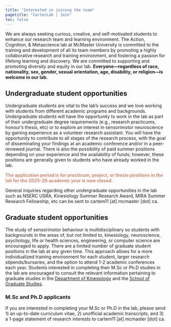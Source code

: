 ```yaml
---
title: "Interested in joining the team"
pagetitle: "CarterLab | Join"
toc: false
---
```


We are always seeking curious, creative, and self-motivated students to enhance our research team and learning environment. The Action, Cognition, & Metascience lab at McMaster University is committed to the training and development of all its team members by promoting a highly collaborative research and training environment, and fostering a passion for lifelong learning and discovery. We are committed to supporting and promoting diversity and equity in our lab. **Everyone---regardless of race, nationality, sex, gender, sexual orientation, age, disability, or religion---is welcome in our lab.**

## Undergraduate student opportunities

Undergraduate students are vital to the lab’s success and we love working with students from different academic programs and backgrounds. Undergraduate students will have the opportunity to work in the lab as part of their undergraduate degree requirements (e.g., research practicums, honour’s thesis, etc) or to explore an interest in sensorimotor neuroscience by gaining experience as a volunteer research assistant. You will have the opportunity to contribute to all stages of the research process, with the goal of disseminating your findings at an academic conference and/or in a peer-reviewed journal. There is also the possibility of paid summer positions depending on your experience and the availability of funds; however, these positions are generally given to students who have already worked in the lab.

<font color="#d08770">**The application period is for practicum, project, or thesis positions in the lab for the 2025-26 academic year is now closed.**</font>

<!--
If you are interested in joining the team, please email your completed [application form](https://raw.githubusercontent.com/cartermaclab/lab-website/master/files/2024_carterlab_undergraduate-application-form.pdf){target="_blank"}, an up-to-date curriculum vitae, and unofficial transcripts to motorlab [at] mcmaster [dot] ca. *Incomplete applications will not be reviewed.*
-->

General inquiries regarding other undergraduate opportunities in the lab such as NSERC USRA, Kinesiology Summer Research Award, MIRA Summer Research Fellowship, etc can be sent to cartem11 [at] mcmaster [dot] ca.


## Graduate student opportunities

The study of sensorimotor behaviour is multidisciplinary so students with backgrounds in the areas of, but not limited to, kinesiology, neuroscience, psychology, life or health sciences, engineering, or computer science are encouraged to apply. There are a limited number of graduate student positions in the lab at any given time. This approach allows for a more individualized training environment for each student, larger research stipends/bursaries, and the option to attend 1-2 academic conferences each year. Students interested in completing their M.Sc or Ph.D studies in the lab are encouraged to consult the relevant information pertaining to graduate studies in the [Department of Kinesiology](https://www.science.mcmaster.ca/kinesiology/graduate/graduate-studies.html){target="_blank"} and the [School of Graduate Studies](https://gs.mcmaster.ca/){target="_blank"}.

### M.Sc and Ph.D applicants

If you are interested in completing your M.Sc or Ph.D in the lab, please send 1) an up-to-date curriculum vitae, 2) unofficial academic transcripts, and 3) a 1-page statement of research interests to cartem11 [at] mcmaster [dot] ca.
